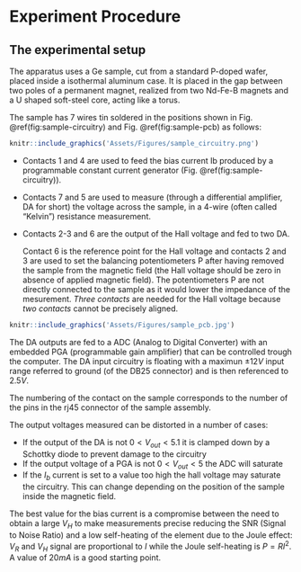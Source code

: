 # Experiment Procedure
## The experimental setup

The apparatus uses a Ge sample, cut from a standard P-doped wafer, placed inside a isothermal aluminum case. It is placed in the gap between two poles of a permanent magnet, realized from two Nd-Fe-B magnets and a U shaped soft-steel core, acting like a torus.

The sample has 7 wires tin soldered in the positions shown in Fig. \@ref(fig:sample-circuitry) and Fig. \@ref(fig:sample-pcb)  as follows:
```r
knitr::include_graphics('Assets/Figures/sample_circuitry.png')
```



*   Contacts 1 and 4 are used to feed the bias current Ib produced by a programmable constant current generator (Fig. \@ref(fig:sample-circuitry)).
*   Contacts 7 and 5 are used to measure (through a differential amplifier, DA for short) the voltage across the sample, in a 4-wire (often called "Kelvin") resistance measurement. 
*   Contacts 2-3 and 6 are the output of the Hall voltage and fed to two DA. 

    Contact 6 is the reference point for the  Hall voltage and contacts 2 and 3 are used to set the balancing potentiometers P after having removed the sample from the magnetic field (the Hall voltage should be zero in absence of applied magnetic field). The potentiometers P are not directly connected to the sample as it would lower the impedance of the mesurement.
    *Three contacts* are needed for the Hall voltage because *two contacts* cannot be precisely aligned.
   
```r
knitr::include_graphics('Assets/Figures/sample_pcb.jpg')
```    


The DA outputs are fed to a ADC (Analog to Digital Converter) with an embedded PGA (programmable gain amplifier) that can be controlled trough the computer.
The DA input circuitry is floating with a maximun $\pm12V$ input range referred to ground (of the DB25 connector) and is then referenced to $2.5V$.

The numbering of the contact on the sample corresponds to the number of the pins in the rj45 connector of the sample assembly.

The output voltages measured can be distorted in a number of cases:

*   If the output of the DA is not $0 < V_{out} < 5.1$ it is clamped down by a Schottky diode to prevent damage to the circuitry
*   If the output voltage of a PGA is not $0 < V_{out} < 5$ the ADC will saturate
* 	If the $I_b$  current is set to a value too high the hall voltage may saturate the circuitry. This can change depending on the position of the sample inside the magnetic field. 

The best value for the bias current is a compromise between the need to obtain a large $V_H$ to make measurements precise reducing the SNR (Signal to Noise Ratio) and a low self-heating of the element due to the Joule effect: $V_R$ and $V_H$ signal are proportional to $I$ while the Joule self-heating is $P=RI^2$. A value of $20mA$ is a good starting point.
